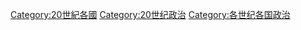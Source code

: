 [[Category:20世紀各國|Category:20世紀各國]]
[[Category:20世纪政治|Category:20世纪政治]]
[[Category:各世纪各国政治|Category:各世纪各国政治]]